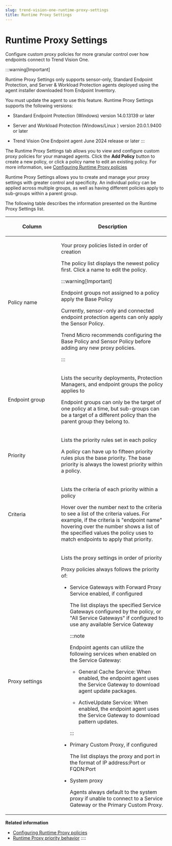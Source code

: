 ```yaml
---
slug: trend-vision-one-runtime-proxy-settings
title: Runtime Proxy Settings
---
```

# Runtime Proxy Settings

Configure custom proxy policies for more granular control over how endpoints connect to Trend Vision One.

:::warning[Important]

Runtime Proxy Settings only supports sensor-only, Standard Endpoint Protection, and Server & Workload Protection agents deployed using the agent installer downloaded from Endpoint Inventory.

You must update the agent to use this feature. Runtime Proxy Settings supports the following versions:

- Standard Endpoint Protection (Windows) version 14.0.13139 or later

- Server and Workload Protection (Windows/Linux ) version 20.0.1.9400 or later

- Trend Vision One Endpoint agent June 2024 release or later
:::

The Runtime Proxy Settings tab allows you to view and configure custom proxy policies for your managed agents. Click the **Add Policy** button to create a new policy, or click a policy name to edit an existing policy. For more information, see [Configuring Runtime Proxy policies](configuring-runtime-proxy-policies.mdx)

Runtime Proxy Settings allows you to create and manage your proxy settings with greater control and specificity. An individual policy can be applied across multiple groups, as well as having different policies apply to sub-groups within a parent group.

The following table describes the information presented on the Runtime Proxy Settings list.

<table>
<colgroup>
<col style="width: 33%" />
<col style="width: 67%" />
</colgroup>
<thead>
<tr>
<th><p>Column</p></th>
<th><p>Description</p></th>
</tr>
</thead>
<tbody>
<tr>
<td><p>Policy name</p></td>
<td><p>Your proxy policies listed in order of creation</p>
<p>The policy list displays the newest policy first. Click a name to edit the policy.</p>


:::warning[Important]

<p>Endpoint groups not assigned to a policy apply the Base Policy</p>
<p>Currently, sensor-only and connected endpoint protection agents can only apply the Sensor Policy.</p>
<p>Trend Micro recommends configuring the Base Policy and Sensor Policy before adding any new proxy policies.</p>


:::

</td>
</tr>
<tr>
<td><p>Endpoint group</p></td>
<td><p>Lists the security deployments, Protection Managers, and endpoint groups the policy applies to</p>
<p>Endpoint groups can only be the target of one policy at a time, but sub-groups can be a target of a different policy than the parent group they belong to.</p></td>
</tr>
<tr>
<td><p>Priority</p></td>
<td><p>Lists the priority rules set in each policy</p>
<p>A policy can have up to fifteen priority rules plus the base priority. The base priority is always the lowest priority within a policy.</p></td>
</tr>
<tr>
<td><p>Criteria</p></td>
<td><p>Lists the criteria of each priority within a policy</p>
<p>Hover over the number next to the criteria to see a list of the criteria values. For example, if the criteria is "endpoint name" hovering over the number shows a list of the specified values the policy uses to match endpoints to apply that priority.</p></td>
</tr>
<tr>
<td><p>Proxy settings</p></td>
<td><p>Lists the proxy settings in order of priority</p>
<p>Proxy policies always follows the priority of:</p>
<ul>
<li><p>Service Gateways with Forward Proxy Service enabled, if configured</p>
<p>The list displays the specified Service Gateways configured by the policy, or "All Service Gateways" if configured to use any available Service Gateway</p>


:::note

<p>Endpoint agents can utilize the following services when enabled on the Service Gateway:</p>
<ul>
<li><p>General Cache Service: When enabled, the endpoint agent uses the Service Gateway to download agent update packages.</p></li>
<li><p>ActiveUpdate Service: When enabled, the endpoint agent uses the Service Gateway to download pattern updates.</p></li>
</ul>


:::

</li>
<li><p>Primary Custom Proxy, if configured</p>
<p>The list displays the proxy and port in the format of IP address:Port or FQDN:Port</p></li>
<li><p>System proxy</p>
<p>Agents always default to the system proxy if unable to connect to a Service Gateway or the Primary Custom Proxy.</p></li>
</ul></td>
</tr>
</tbody>
</table>

**Related information**

- [Configuring Runtime Proxy policies](configuring-runtime-proxy-policies.md "Edit and create proxy policies for your endpoint agents.")
- [Runtime Proxy priority behavior](runtime-proxy-priority-behavior.md "Review how the Runtime Proxy policies and endpoint agents utilize priority to determine how to connect to Trend Vision One.")
::::
